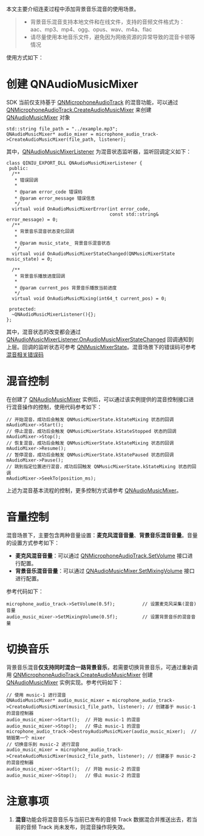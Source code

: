 <link rel="stylesheet" type="text/css" href="https://docs.qnsdk.com/styles/doc-v4-api.css" />
<div class="rtc-doc rtc-doc-ast" id="rtc-doc">
    <div><p>本文主要介绍连麦过程中添加背景音乐混音的使用场景。</p>
<blockquote>
<ul>
<li>背景音乐混音支持本地文件和在线文件，支持的音频文件格式为：aac、mp3、mp4、ogg、opus、wav、m4a、flac</li>
<li>请尽量使用本地音乐文件，避免因为网络资源的异常导致的混音卡顿等情况</li>
</ul>
</blockquote>
<p>使用方式如下：</p>

# 创建 QNAudioMusicMixer
<p>SDK 当前仅支持基于 <a href="/rtc/api/11210/QNMicrophoneAudioTrack-Linux">QNMicrophoneAudioTrack</a> 的混音功能，可以通过 <a href="/rtc/api/11210/QNMicrophoneAudioTrack-Linux#CreateAudioMusicMixer">QNMicrophoneAudioTrack.CreateAudioMusicMixer</a> 来创建 <a href="/rtc/api/11989/QNAudioMusicMixer-Linux">QNAudioMusicMixer</a> 对象</p>
<pre><code class="language-cpp">std::string file_path = <span class="hljs-string">&quot;../example.mp3&quot;</span>;
<span></span>QNAudioMusicMixer* audio_mixer = microphone_audio_track-&gt;<span class="hljs-built_in">CreateAudioMusicMixer</span>(file_path, listener);
<span></span></code></pre>
<p>其中，<a href="/rtc/api/11990/QNAudioMusicMixerListener-Linux">QNAudioMusicMixerListener</a> 为混音状态监听器，监听回调定义如下：</p>
<pre><code class="language-cpp"><span class="hljs-keyword">class</span> <span class="hljs-title class_">QINIU_EXPORT_DLL</span> QNAudioMusicMixerListener {
<span></span> <span class="hljs-keyword">public</span>:
<span></span>  <span class="hljs-comment">/**
<span></span>   * 错误回调
<span></span>   * 
<span></span>   * @param error_code 错误码
<span></span>   * @param error_message 错误信息
<span></span>   */</span>
<span></span>  <span class="hljs-function"><span class="hljs-keyword">virtual</span> <span class="hljs-type">void</span> <span class="hljs-title">OnAudioMusicMixerError</span><span class="hljs-params">(<span class="hljs-type">int</span> error_code,
<span></span>                                      <span class="hljs-keyword">const</span> std::string& error_message)</span> </span>= <span class="hljs-number">0</span>;
<span></span>  <span class="hljs-comment">/**
<span></span>   * 背景音乐混音状态变化回调
<span></span>   *
<span></span>   * @param music_state_ 背景音乐混音状态
<span></span>   */</span>
<span></span>  <span class="hljs-function"><span class="hljs-keyword">virtual</span> <span class="hljs-type">void</span> <span class="hljs-title">OnAudioMusicMixerStateChanged</span><span class="hljs-params">(QNMusicMixerState music_state)</span> </span>= <span class="hljs-number">0</span>;
<span></span>
<span></span>  <span class="hljs-comment">/**
<span></span>   * 背景音乐播放进度回调
<span></span>   *
<span></span>   * @param current_pos 背景音乐播放当前进度
<span></span>   */</span>
<span></span>  <span class="hljs-function"><span class="hljs-keyword">virtual</span> <span class="hljs-type">void</span> <span class="hljs-title">OnAudioMusicMixing</span><span class="hljs-params">(<span class="hljs-type">int64_t</span> current_pos)</span> </span>= <span class="hljs-number">0</span>;
<span></span>
<span></span> <span class="hljs-keyword">protected</span>:
<span></span>  ~<span class="hljs-built_in">QNAudioMusicMixerListener</span>(){};
<span></span>};
<span></span></code></pre>
<p>其中，混音状态的改变都会通过 <a href="/rtc/api/11990/QNAudioMusicMixerListener-Linux#onStateChanged">QNAudioMusicMixerListener.OnAudioMusicMixerStateChanged</a> 回调通知到上层。回调的监听状态可参考 <a href="/rtc/api/11991/QNMusicMixerState-Linux">QNMusicMixerState</a>。混音场景下的错误码可参考<a href="/rtc/development_guidelines/11369/error-code-linux">混音相关错误码</a></p>

# 混音控制
<p>在创建了 <a href="/rtc/api/11989/QNAudioMusicMixer-Linux">QNAudioMusicMixer</a> 实例后，可以通过该实例提供的混音控制接口进行混音操作的控制，使用代码参考如下：</p>
<pre><code class="language-cpp"><span class="hljs-comment">// 开始混音，成功后会触发 QNMusicMixerState.kStateMixing 状态的回调</span>
<span></span>mAudioMixer-&gt;<span class="hljs-built_in">Start</span>();
<span></span><span class="hljs-comment">// 停止混音，成功后会触发 QNMusicMixerState.kStateStopped 状态的回调</span>
<span></span>mAudioMixer-&gt;<span class="hljs-built_in">Stop</span>();
<span></span><span class="hljs-comment">// 恢复混音，成功后会触发 QNMusicMixerState.kStateMixing 状态的回调</span>
<span></span>mAudioMixer-&gt;<span class="hljs-built_in">Resume</span>();
<span></span><span class="hljs-comment">// 暂停混音，成功后会触发 QNMusicMixerState.kStatePaused 状态的回调</span>
<span></span>mAudioMixer-&gt;<span class="hljs-built_in">Pause</span>();
<span></span><span class="hljs-comment">// 跳到指定位置进行混音，成功后回触发 QNMusicMixerState.kStateMixing 状态的回调</span>
<span></span>mAudioMixer-&gt;<span class="hljs-built_in">SeekTo</span>(position_ms);
<span></span></code></pre>
<p>上述为混音基本流程的控制，更多控制方式请参考 <a href="/rtc/api/11989/QNAudioMusicMixer-Linux">QNAudioMusicMixer</a>。</p>

# 音量控制
<p>混音场景下，主要包含两种音量设置：<strong>麦克风混音音量</strong>、<strong>背景音乐混音音量</strong>。音量的设置方式参考如下：</p>
<ul>
<li><strong>麦克风混音音量</strong>：可以通过 <a href="/rtc/api/11210/QNMicrophoneAudioTrack-Linux#SetVolume">QNMicrophoneAudioTrack.SetVolume</a> 接口进行配置。</li>
<li><strong>背景音乐混音音量</strong>：可以通过 <a href="/rtc/api/11989/QNAudioMusicMixer-Linux#SetMixingVolume">QNAudioMusicMixer.SetMixingVolume</a> 接口进行配置。</li>
</ul>
<p>参考代码如下：</p>
<pre><code class="language-java">microphone_audio_track-&gt;SetVolume(<span class="hljs-number">0.5f</span>);          <span class="hljs-comment">// 设置麦克风采集(混音)音量</span>
<span></span>audio_music_mixer-&gt;SetMixingVolume(<span class="hljs-number">0.5f</span>);         <span class="hljs-comment">// 设置背景音乐的混音音量</span>
<span></span></code></pre>

# 切换音乐
<p>背景音乐混音<strong>仅支持同时混合一路背景音乐</strong>，若需要切换背景音乐，可通过重新调用 <a href="/rtc/api/11210/QNMicrophoneAudioTrack-Linux#CreateAudioMusicMixer">QNMicrophoneAudioTrack.CreateAudioMusicMixer</a> 创建 <a href="/rtc/api/11989/QNAudioMusicMixer-Linux">QNAudioMusicMixer</a> 实例实现。参考代码如下：</p>
<pre><code class="language-cpp"><span class="hljs-comment">// 使用 music-1 进行混音</span>
<span></span>QNAudioMusicMixer* audio_music_mixer = microphone_audio_track-&gt;<span class="hljs-built_in">CreateAudioMusicMixer</span>(music1_file_path, listener); <span class="hljs-comment">// 创建基于 music-1 的混音控制器</span>
<span></span>audio_music_mixer-&gt;<span class="hljs-built_in">Start</span>();  <span class="hljs-comment">// 开始 music-1 的混音</span>
<span></span>audio_music_mixer-&gt;<span class="hljs-built_in">Stop</span>();   <span class="hljs-comment">// 停止 music-1 的混音</span>
<span></span>microphone_audio_track-&gt;<span class="hljs-built_in">DestroyAudioMusicMixer</span>(audio_music_mixer);  <span class="hljs-comment">// 销毁第一个 mixer</span>
<span></span><span class="hljs-comment">// 切换音乐到 music-2 进行混音</span>
<span></span>audio_music_mixer = microphone_audio_track-&gt;<span class="hljs-built_in">CreateAudioMusicMixer</span>(music2_file_path, listener); <span class="hljs-comment">// 创建基于 music-2 的混音控制器</span>
<span></span>audio_music_mixer-&gt;<span class="hljs-built_in">Start</span>();  <span class="hljs-comment">// 开始 music-2 的混音</span>
<span></span>audio_music_mixer-&gt;<span class="hljs-built_in">Stop</span>();   <span class="hljs-comment">// 停止 music-2 的混音</span>
<span></span></code></pre>

# 注意事项
<ol>
<li><strong>混音</strong>功能会将混音音乐与当前已发布的音频 Track 数据混合并推送出去，若当前的音频 Track 尚未发布，则混音操作将失效。</li>
</ol></div></div>
